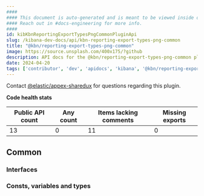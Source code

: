 ```yaml
---
####
#### This document is auto-generated and is meant to be viewed inside our experimental, new docs system.
#### Reach out in #docs-engineering for more info.
####
id: kibKbnReportingExportTypesPngCommonPluginApi
slug: /kibana-dev-docs/api/kbn-reporting-export-types-png-common
title: "@kbn/reporting-export-types-png-common"
image: https://source.unsplash.com/400x175/?github
description: API docs for the @kbn/reporting-export-types-png-common plugin
date: 2024-04-20
tags: ['contributor', 'dev', 'apidocs', 'kibana', '@kbn/reporting-export-types-png-common']
---
```




Contact [@elastic/appex-sharedux](https://github.com/orgs/elastic/teams/appex-sharedux) for questions regarding this plugin.

**Code health stats**

| Public API count  | Any count | Items lacking comments | Missing exports |
|-------------------|-----------|------------------------|-----------------|
| 13 | 0 | 11 | 0 |

## Common

### Interfaces
<DocDefinitionList data={kbnReportingExportTypesPngCommonObj.common.interfaces}/>

### Consts, variables and types
<DocDefinitionList data={kbnReportingExportTypesPngCommonObj.common.misc}/>

